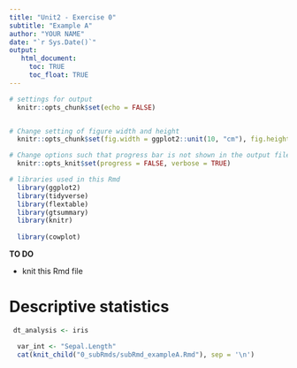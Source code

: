 ```yaml
---
title: "Unit2 - Exercise 0"
subtitle: "Example A"
author: "YOUR NAME"
date: "`r Sys.Date()`"
output: 
   html_document:
     toc: TRUE
     toc_float: TRUE
---
```

```r
# settings for output
  knitr::opts_chunk$set(echo = FALSE)


# Change setting of figure width and height
  knitr::opts_chunk$set(fig.width = ggplot2::unit(10, "cm"), fig.height = ggplot2::unit(8, "cm"))

# Change options such that progress bar is not shown in the output file <- NEW!!!
  knitr::opts_knit$set(progress = FALSE, verbose = TRUE)

# libraries used in this Rmd
  library(ggplot2)
  library(tidyverse)
  library(flextable)
  library(gtsummary)
  library(knitr)
  
  library(cowplot)
```

**TO DO**

* knit this Rmd file


# Descriptive statistics

```r
 dt_analysis <- iris

  var_int <- "Sepal.Length"
  cat(knit_child("0_subRmds/subRmd_exampleA.Rmd"), sep = '\n')
```

